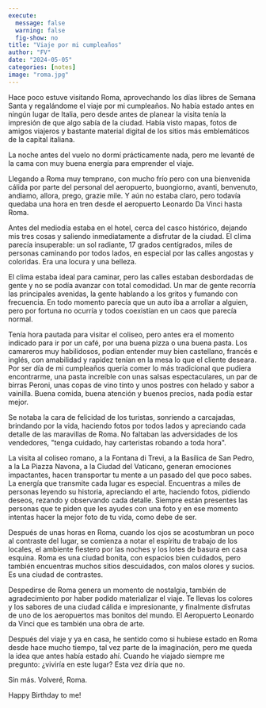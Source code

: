 ```yaml
---
execute:
  message: false
  warning: false
  fig-show: no
title: "Viaje por mi cumpleaños"
author: "FV"
date: "2024-05-05"
categories: [notes]
image: "roma.jpg"
---
```


Hace poco estuve visitando Roma, aprovechando los días libres de Semana Santa y regalándome el viaje por mi cumpleaños. No había estado antes en ningún lugar de Italia, pero desde antes de planear la visita tenía la impresión de que algo sabía de la ciudad. Había visto mapas, fotos de amigos viajeros y bastante material digital de los sitios más emblemáticos de la capital italiana. 

La noche antes del vuelo no dormí prácticamente nada, pero me levanté de la cama con muy buena energía para emprender el viaje. 

Llegando a Roma muy temprano, con mucho frío pero con una bienvenida cálida por parte del personal del aeropuerto, buongiorno, avanti, benvenuto, andiamo, allora, prego, grazie mile. Y aún no estaba claro, pero todavía quedaba una hora en tren desde el aeropuerto Leonardo Da Vinci hasta Roma.

Antes del mediodía estaba en el hotel, cerca del casco histórico, dejando mis tres cosas y saliendo inmediatamente a disfrutar de la ciudad. El clima parecía insuperable: un sol radiante, 17 grados centígrados, miles de personas caminando por todos lados, en especial por las calles angostas y coloridas. Era una locura y una belleza. 

El clima estaba ideal para caminar, pero las calles estaban desbordadas de gente y no se podía avanzar con total comodidad. Un mar de gente recorría las principales avenidas, la gente hablando a los gritos y fumando con frecuencia. En todo momento parecía que un auto iba a arrollar a alguien, pero por fortuna no ocurría y todos coexistían en un caos que parecía normal. 

Tenía hora pautada para visitar el coliseo, pero antes era el momento indicado para ir por un café, por una buena pizza o una buena pasta. Los camareros muy habilidosos, podían entender muy bien castellano, francés e inglés, con amabilidad y rapidez tenían en la mesa lo que el cliente deseara. Por ser día de mi cumpleaños quería comer lo más tradicional que pudiera encontrarme, una pasta increíble con unas salsas espectaculares, un par de birras Peroni, unas copas de vino tinto y unos postres con helado y sabor a vainilla. Buena comida, buena atención y buenos precios, nada podía estar mejor. 

Se notaba la cara de felicidad de los turistas, sonriendo a carcajadas, brindando por la vida, haciendo fotos por todos lados y apreciando cada detalle de las maravillas de Roma. No faltaban las adversidades de los vendedores, \"tenga cuidado, hay carteristas robando a toda hora\". 

La visita al coliseo romano, a la Fontana di Trevi, a la Basílica de San Pedro, a la La Piazza Navona, a la Ciudad del Vaticano, generan emociones impactantes, hacen transportar tu mente a un pasado del que poco sabes. La energía que transmite cada lugar es especial. Encuentras a miles de personas leyendo su historia, apreciando el arte, haciendo fotos, pidiendo deseos, rezando y observando cada detalle. Siempre están presentes las personas que te piden que les ayudes con una foto y en ese momento intentas hacer la mejor foto de tu vida, como debe de ser. 

Después de unas horas en Roma, cuando los ojos se acostumbran un poco al contraste del lugar, se comienza a notar el espíritu de trabajo de los locales, el ambiente fiestero por las noches y los lotes de basura en casa esquina. Roma es una ciudad bonita, con espacios bien cuidados, pero también encuentras muchos sitios descuidados, con malos olores y sucios. Es una ciudad de contrastes.

Despedirse de Roma genera un momento de nostalgia, también de agradecimiento por haber podido materializar el viaje. Te llevas los colores y los sabores de una ciudad cálida e impresionante, y finalmente disfrutas de uno de los aeropuertos mas bonitos del mundo. El Aeropuerto Leonardo da Vinci que es también una obra de arte.

Después del viaje y ya en casa, he sentido como si hubiese estado en Roma desde hace mucho tiempo, tal vez parte de la imaginación, pero me queda la idea que antes había estado ahí. Cuando he viajado siempre me pregunto: ¿viviría en este lugar? Esta vez diría que no.  

Sin más. Volveré, Roma. 

Happy Birthday to me!  
